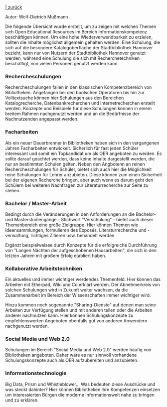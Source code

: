 [https://osl.tib.eu/w/%27Leitfaden_zu_Open_Educational_Resources_f%C3%BCr_Bibliotheken_und_Informationseinrichtungen%27 | zurück]

Autor: Wolf-Dietrich Mußmann

Die folgende Übersicht wurde erstellt, um zu zeigen mit welchen Themen sich Open Educational Resources im Bereich Informationskompetenz beschäftigen können. Um eine hohe Wiederverwendbarkeit zu erzielen, sollten die Inhalte möglichst allgemein gehalten werden. Eine Schulung, die sich auf die besondere Katalogoberfläche der Stadtbibliothek Hannover bezieht, kann nur von Nutzern der Stadtbibliothek Hannover genutzt werden, während eine Schulung die sich mit Recherchetechniken beschäftigt, von vielen Personen genutzt werden kann.

=== Rechercheschulungen ===
Rechercheschulungen fallen in den klassischen Kompetenzbereich von Bibliotheken. Angefangen bei den boolschen Operatoren bis hin zur Volltextsuche können hier Schulungen aus den Bereichen Katalogrecherche, Datenbankrecherchen und Internetrecherchen erstellt werden. Konzepte und Beispiele für diese Schulungen können in einem breitem Rahmen nachgenutzt werden und an die Bedürfnisse der Nachnutzenden angepasst werden.

=== Facharbeiten ===
Als ein neuer Dauerbrenner in Bibliotheken haben sich in den vergangenen Jahren Facharbeiten entwickelt. Sicherlich für fast jeden Schüler interessant und somit ein Topkandidat um als OER angeboten zu werden. Es sollte darauf geachtet werden,  dass keine Inhalte dargestellt werden, die nur an bestimmten Schulen gelten. Neben den Angbotenn an reinen Rechercheschulungen für Schüler, bietet sich auch hier die Möglichkeit reine Schulungen für Lehrer anzubieten. Diese können zum einen Sicherheit bei der eigenen Recherche bringen, aber auch wenn es darum geht den Schülern bei weiteren Nachfragen zur Literaturrecherche zur Seite zu stehen.  

=== Bachelor / Master-Arbeit ===
Bedingt durch die Veränderungen in den Anforderungen an die Bachelor- und Masterstudiengänge - Stichwort "Verschulung" - bietet auch  dieser Themenbereich eine große Zielgruppe. Hier können Themen wie Ideensammlungen, formulieren des Exposés, Literaturrecherche und -verwaltung, richtiges Zitieren usw. behandelt werden. 

Ergänzt beispielweisee durch Konzepte für die erfolgreiche Durchführung von "Langen Nächten der aufgeschobenen Hausarbeiten", die sich in den letzten Jahren mit großem Erfolg etabliert haben. 

=== Kollaborative Arbeitstechniken ===
Ein aktuelles und immer wichtiger werdendes Themenfeld. Hier können das Arbeiten mit Etherpad, Wiki und Co erklärt werden. Der Abnehmerkreis von solchen Schulungen wird in Zukunft weiter wachsen, da die Zusammenarbeit im Bereich der Wissenschaften immer wichtiger wird. 

Hinzu kommen noch sogenannte "Sharing-Dienste" auf denen man seine Arbeiten zur Verfügung stellen und mit anderen teilen oder die Arbeiten anderer nachnutzen kann. Hier können Schulungskonzepte zu empfehlenswerten Angeboten ebenfalls gut von anderen Anwendern nachgenutzt werden. 

=== Social Media und Web 2.0 ===
Schulungen im Bereich "Social Media und Web 2.0" werden häufig von Bibliotheken angeboten. Daher wäre es nur sinnvoll vorhandene Schulungskonzepte auch als OER aufzubereiten und anzubieten. 

=== Informationstechnologie ===
Big Data, Prism und Whistleblower... Was bedeuten diese Ausdrücke und was steckt dahinter? Hier können Bibliotheken ihre Kompetenzen einsetzen um interessierten Bürgen die moderne Informationswelt nahe zu bringen und zu erklären. <nowiki/>
